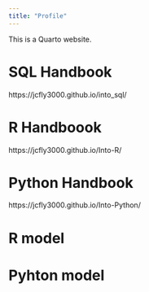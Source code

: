 ```yaml
---
title: "Profile"
---
```


This is a Quarto website.

# SQL Handbook

https://jcfly3000.github.io/into_sql/

# R Handboook

https://jcfly3000.github.io/Into-R/

# Python Handbook

https://jcfly3000.github.io/Into-Python/

# R model

# Pyhton model




